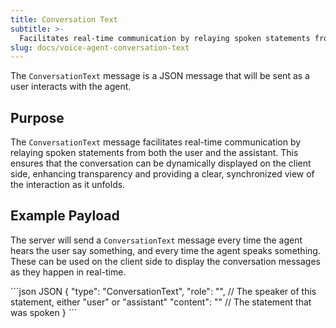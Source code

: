 ```yaml
---
title: Conversation Text
subtitle: >-
  Facilitates real-time communication by relaying spoken statements from both the user and the agent.
slug: docs/voice-agent-conversation-text
---
```


<Markdown src="../snippets/voice-agent.mdx" />

The `ConversationText` message is a JSON message that will be sent as a user interacts with the agent.

## Purpose

The `ConversationText` message facilitates real-time communication by relaying spoken statements from both the user and the assistant. This ensures that the conversation can be dynamically displayed on the client side, enhancing transparency and providing a clear, synchronized view of the interaction as it unfolds.

## Example Payload

The server will send a `ConversationText` message every time the agent hears the user say something, and every time the agent speaks something. These can be used on the client side to display the conversation messages as they happen in real-time.

<CodeGroup>
  ```json JSON
  {
    "type": "ConversationText",
    "role": "", // The speaker of this statement, either "user" or "assistant"
    "content": "" // The statement that was spoken
  }
  ```
</CodeGroup>



